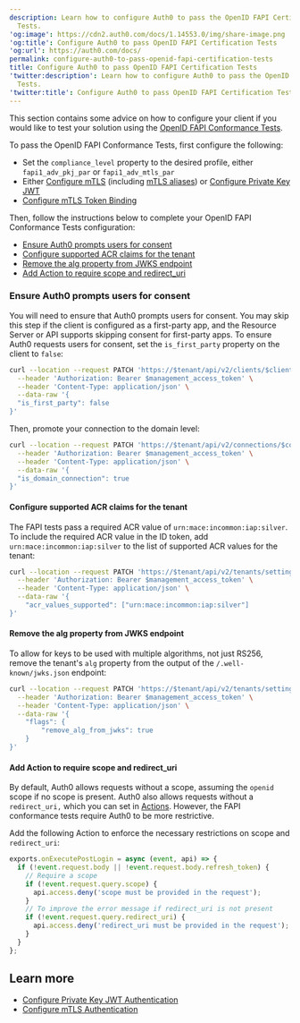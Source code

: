 ```yaml
---
description: Learn how to configure Auth0 to pass the OpenID FAPI Certification
  Tests.
'og:image': https://cdn2.auth0.com/docs/1.14553.0/img/share-image.png
'og:title': Configure Auth0 to pass OpenID FAPI Certification Tests
'og:url': https://auth0.com/docs/
permalink: configure-auth0-to-pass-openid-fapi-certification-tests
title: Configure Auth0 to pass OpenID FAPI Certification Tests
'twitter:description': Learn how to configure Auth0 to pass the OpenID FAPI Certification
  Tests.
'twitter:title': Configure Auth0 to pass OpenID FAPI Certification Tests
---
```

This section contains some advice on how to configure your client if you would like to test your solution using the [OpenID FAPI Conformance Tests](https://openid.net/certification/certification-fapi_op_testing/).

To pass the <Tooltip tip="OpenID: Open standard for authentication that allows applications to verify users' identities without collecting and storing login information." cta="View Glossary" href="/docs/glossary?term=OpenID">OpenID</Tooltip> FAPI Conformance Tests, first configure the following:

* Set the `compliance_level` property to the desired profile, either `fapi1_adv_pkj_par` or `fapi1_adv_mtls_par`
* Either [Configure mTLS](/docs/get-started/applications/configure-mtls) (including [mTLS aliases](/docs/get-started/applications/configure-mtls/configure-mtls-for-a-tenant#enable-mtls-aliases)) or [Configure Private Key JWT](/docs/get-started/applications/configure-private-key-jwt)
* [Configure mTLS Token Binding](/docs/get-started/applications/configure-mtls/configure-mtls-for-a-client#enable-token-binding)

Then, follow the instructions below to complete your OpenID FAPI Conformance Tests configuration:

* [Ensure Auth0 prompts users for consent](#ensure-auth0-prompts-users-for-consent)
* [Configure supported ACR claims for the tenant](#configure-supported-acr-claims-for-the-tenant-)
* [Remove the alg property from JWKS endpoint](#remove-the-alg-property-from-jwks-endpoint)
* [Add Action to require scope and redirect_uri](#add-action-to-require-scope-and-redirect_uri)

### Ensure Auth0 prompts users for consent

You will need to ensure that Auth0 prompts users for consent. You may skip this step if the client is configured as a first-party app, and the <Tooltip tip="Resource Server: Server hosting protected resources. Resource servers accept and respond to protected resource requests." cta="View Glossary" href="/docs/glossary?term=Resource+Server">Resource Server</Tooltip> or API supports skipping consent for first-party apps. To ensure Auth0 requests users for consent, set the `is_first_party` property on the client to `false`:

```bash lines
curl --location --request PATCH 'https://$tenant/api/v2/clients/$client_id' \
  --header 'Authorization: Bearer $management_access_token' \
  --header 'Content-Type: application/json' \
  --data-raw '{
  "is_first_party": false  
}'
```






Then, promote your connection to the domain level:

```bash lines
curl --location --request PATCH 'https://$tenant/api/v2/connections/$connection_id' \
  --header 'Authorization: Bearer $management_access_token' \
  --header 'Content-Type: application/json' \
  --data-raw '{
  "is_domain_connection": true
}'
```






#### Configure supported ACR claims for the tenant

The FAPI tests pass a required ACR value of `urn:mace:incommon:iap:silver`. To include the required ACR value in the <Tooltip tip="ID Token: Credential meant for the client itself, rather than for accessing a resource." cta="View Glossary" href="/docs/glossary?term=ID+token">ID token</Tooltip>, add `urn:mace:incommon:iap:silver` to the list of supported ACR values for the tenant:

```bash lines
curl --location --request PATCH 'https://$tenant/api/v2/tenants/settings' \
  --header 'Authorization: Bearer $management_access_token' \
  --header 'Content-Type: application/json' \
  --data-raw '{
    "acr_values_supported": ["urn:mace:incommon:iap:silver"]
}'
```






#### Remove the alg property from JWKS endpoint

To allow for keys to be used with multiple algorithms, not just RS256, remove the tenant's `alg` property from the output of the `/.well-known/jwks.json` endpoint:

```bash lines
curl --location --request PATCH 'https://$tenant/api/v2/tenants/settings' \
  --header 'Authorization: Bearer $management_access_token' \
  --header 'Content-Type: application/json' \
  --data-raw '{
    "flags": {
        "remove_alg_from_jwks": true
    }
}'
```






#### Add Action to require scope and redirect_uri

By default, Auth0 allows requests without a scope, assuming the `openid` scope if no scope is present. Auth0 also allows requests without a `redirect_uri,` which you can set in [Actions](/docs/customize/actions/explore-triggers/signup-and-login-triggers/login-trigger/redirect-with-actions). However, the FAPI conformance tests require Auth0 to be more restrictive.

Add the following Action to enforce the necessary restrictions on scope and `redirect_uri`:

```js lines
exports.onExecutePostLogin = async (event, api) => {
  if (!event.request.body || !event.request.body.refresh_token) {
    // Require a scope
    if (!event.request.query.scope) {
      api.access.deny('scope must be provided in the request');
    }
    // To improve the error message if redirect_uri is not present
    if (!event.request.query.redirect_uri) {
      api.access.deny('redirect_uri must be provided in the request');
    }
  }
};
```






## Learn more

* [Configure Private Key JWT Authentication](/docs/get-started/applications/configure-private-key-jwt)
* [Configure mTLS Authentication](/docs/get-started/applications/configure-mtls)